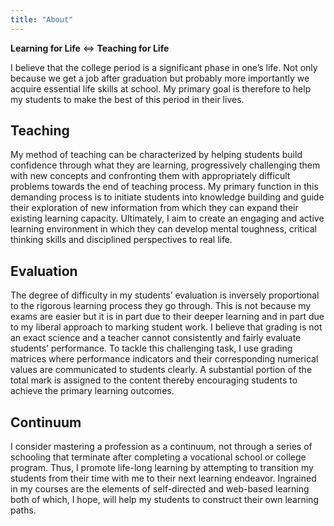 ```yaml
---
title: "About"
---
```


**Learning for Life** $\Longleftrightarrow$ **Teaching for Life**

I believe that the college period is a significant phase in one's life. Not only because we get a job after graduation but probably more importantly we acquire essential life skills at school. My primary goal is therefore to help my students to make the best of this period in their lives.

## Teaching

My method of teaching can be characterized by helping students build confidence through what they are learning, progressively challenging them with new concepts and confronting them with appropriately difficult problems towards the end of teaching process. My primary function in this demanding process is to initiate students into knowledge building and guide their exploration of new information from which they can expand their existing learning capacity. Ultimately, I aim to create an engaging and active learning environment in which they can develop mental toughness, critical thinking skills and disciplined perspectives to real life.

## Evaluation

The degree of difficulty in my students' evaluation is inversely proportional to the rigorous learning process they go through. This is not because my exams are easier but it is in part due to their deeper learning and in part due to my liberal approach to marking student work. I believe that grading is not an exact science and a teacher cannot consistently and fairly evaluate students' performance. To tackle this challenging task, I use grading matrices where performance indicators and their corresponding numerical values are communicated to students clearly. A substantial portion of the total mark is assigned to the content thereby encouraging students to achieve the primary learning outcomes.

## Continuum

I consider mastering a profession as a continuum, not through a series of schooling that terminate after completing a vocational school or college program. Thus, I promote life-long learning by attempting to transition my students from their time with me to their next learning endeavor. Ingrained in my courses are the elements of self-directed and web-based learning both of which, I hope, will help my students to construct their own learning paths.